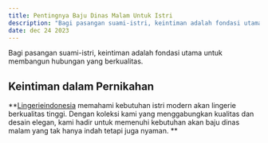 ---
title: Pentingnya Baju Dinas Malam Untuk Istri
description: "Bagi pasangan suami-istri, keintiman adalah fondasi utama untuk membangun hubungan yang berkualitas."
date: dec 24 2023
---
Bagi pasangan suami-istri, keintiman adalah fondasi utama untuk membangun hubungan yang berkualitas.
## Keintiman dalam Pernikahan
**[Lingerieindonesia](http://bajudinasmalam.id) memahami kebutuhan istri modern akan lingerie berkualitas tinggi. Dengan koleksi kami yang menggabungkan kualitas dan desain elegan, kami hadir untuk memenuhi kebutuhan akan baju dinas malam yang tak hanya indah tetapi juga nyaman.
**